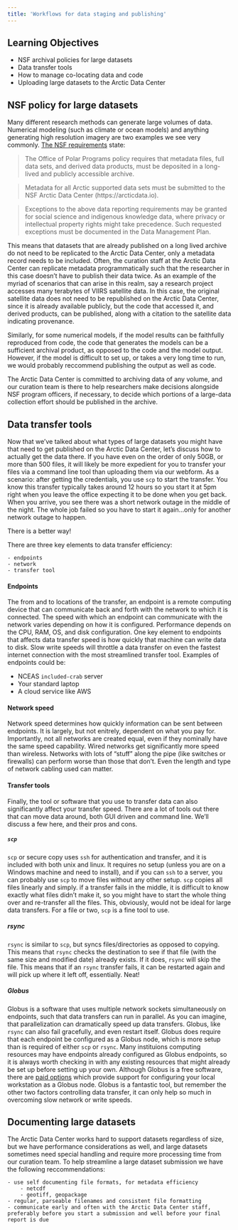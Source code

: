 ```yaml
---
title: 'Workflows for data staging and publishing'
---
```


## Learning Objectives

- NSF archival policies for large datasets
- Data transfer tools
- How to manage co-locating data and code
- Uploading large datasets to the Arctic Data Center

## NSF policy for large datasets

Many different research methods can generate large volumes of data. Numerical modeling (such as climate or ocean models) and anything generating high resolution imagery are two examples we see very commonly. [The NSF requirements](https://www.nsf.gov/pubs/2016/nsf16055/nsf16055.jsp) state:

> The Office of Polar Programs policy requires that metadata files, full data sets, and derived data products, must be deposited in a long-lived and publicly accessible archive.

> Metadata for all Arctic supported data sets must be submitted to the NSF Arctic Data Center (https://arcticdata.io).

> Exceptions to the above data reporting requirements may be granted for social science and indigenous knowledge data, where privacy or intellectual property rights might take precedence. Such requested exceptions must be documented in the Data Management Plan.

This means that datasets that are already published on a long lived archive do not need to be replicated to the Arctic Data Center, only a metadata record needs to be included. Often, the curation staff at the Arctic Data Center can replicate metadata programmatically such that the researcher in this case doesn't have to publish their data twice. As an example of the myriad of scenarios that can arise in this realm, say a research project accesses many terabytes of VIIRS satellite data. In this case, the original satellite data does not need to be republished on the Arctic Data Center, since it is already available publicly, but the code that accessed it, and derived products, can be published, along with a citation to the satellite data indicating provenance.

Similarly, for some numerical models, if the model results can be faithfully reproduced from code, the code that generates the models can be a sufficient archival product, as opposed to the code and the model output. However, if the model is difficult to set up, or takes a very long time to run, we would probably reccommend publishing the output as well as code.

The Arctic Data Center is committed to archiving data of any volume, and our curation team is there to help researchers make decisions alongside NSF program officers, if necessary, to decide which portions of a large-data collection effort should be published in the archive.

## Data transfer tools

Now that we've talked about what types of large datasets you might have that need to get published on the Arctic Data Center, let's discuss how to actually get the data there. If you have even on the order of only 50GB, or more than 500 files, it will likely be more expedient for you to transfer your files via a command line tool than uploading them via our webform. As a scenario: after getting the credentials, you use `scp` to start the transfer. You know this transfer typically takes around 12 hours so you start it at 5pm right when you leave the office expecting it to be done when you get back. When you arrive, you see there was a short network outage in the middle of the night. The whole job failed so you have to start it again...only for another network outage to happen.

There is a better way!

There are three key elements to data transfer efficiency:

    - endpoints
    - network
    - transfer tool

#### Endpoints {-}

The from and to locations of the transfer, an endpoint is a remote computing device that can communicate back and forth with the network to which it is connected. The speed with which an endpoint can communicate with the network varies depending on how it is configured. Performance depends on the CPU, RAM, OS, and disk configuration. One key element to endpoints that affects data transfer speed is how quickly that machine can write data to disk. Slow write speeds will throttle a data transfer on even the fastest internet connection with the most streamlined transfer tool. Examples of endpoints could be:

- NCEAS `included-crab` server
- Your standard laptop
- A cloud service like AWS

#### Network speed {-}

Network speed determines how quickly information can be sent between endpoints. It is largely, but not enitrely, dependent on what you pay for. Importantly, not all networks are created equal, even if they nominally have the same speed capability. Wired networks get significantly more speed than wireless. Networks with lots of "stuff" along the pipe (like switches or firewalls) can perform worse than those that don't. Even the length and type of network cabling used can matter.

#### Transfer tools {-}

Finally, the tool or software that you use to transfer data can also significantly affect your transfer speed. There are a lot of tools out there that can move data around, both GUI driven and command line. We'll discuss a few here, and their pros and cons.

##### `scp` {-}

`scp` or secure copy uses `ssh` for authentication and transfer, and it is included with both unix and linux. It requires no setup (unless you are on a Windows machine and need to install), and if you can `ssh` to a server, you can probably use `scp` to move files without any other setup. `scp` copies all files linearly and simply. if a transfer fails in the middle, it is difficult to know exactly what files didn't make it, so you might have to start the whole thing over and re-transfer all the files. This, obviously, would not be ideal for large data transfers. For a file or two, `scp` is a fine tool to use.

##### rsync {-}

`rsync` is similar to `scp`, but syncs files/directories as opposed to copying. This means that `rsync` checks the destination to see if that file (with the same size and modified date) already exists. If it does, `rsync` will skip the file. This means that if an `rsync` transfer fails, it can be restarted again and will pick up where it left off, essentially. Neat!

##### Globus {-}

Globus is a software that uses multiple network sockets simultaneously on endpoints, such that data transfers can run in parallel. As you can imagine, that parallelization can dramatically speed up data transfers. Globus, like `rsync` can also fail gracefully, and even restart itself. Globus does require that each endpoint be configured as a Globus node, which is more setup than is required of either `scp` or `rsync`. Many instituions computing resources may have endpoints already configured as Globus endpoints, so it is always worth checking in with any existing resources that might already be set up before setting up your own. Although Globus is a free software, there are [paid options](https://www.globus.org/subscriptions) which provide support for configuring your local workstation as a Globus node. Globus is a fantastic tool, but remember the other two factors controlling data transfer, it can only help so much in overcoming slow network or write speeds. 

## Documenting large datasets

The Arctic Data Center works hard to support datasets regardless of size, but we have performance considerations as well, and large datasets sometimes need special handling and require more processing time from our curation team. To help streamline a large dataset submission we have the following reccommendations:

    - use self documenting file formats, for metadata efficiency
        - netcdf
        - geotiff, geopackage
    - regular, parseable filenames and consistent file formatting
    - communicate early and often with the Arctic Data Center staff, preferably before you start a submission and well before your final report is due